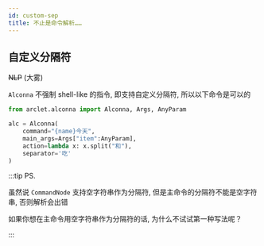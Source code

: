 ```yaml
---
id: custom-sep
title: 不止是命令解析……
---
```


## 自定义分隔符

~~NLP~~ (大雾)

`Alconna` 不强制 shell-like 的指令, 即支持自定义分隔符, 所以以下命令是可以的

```python
from arclet.alconna import Alconna, Args, AnyParam

alc = Alconna(
    command="{name}今天",
    main_args=Args["item":AnyParam],
    action=lambda x: x.split("和"),
    separator='吃'
)
```


<TerminalApp lines={custom_sep} height={240}/>

:::tip PS.

虽然说 `CommandNode` 支持空字符串作为分隔符, 但是主命令的分隔符不能是空字符串, 否则解析会出错

如果你想在主命令用空字符串作为分隔符的话, 为什么不试试第一种写法呢？

:::
